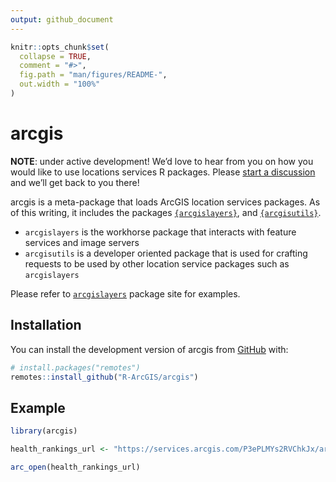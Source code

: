 ```yaml
---
output: github_document
---
```


<!-- README.md is generated from README.Rmd. Please edit that file -->

```r
knitr::opts_chunk$set(
  collapse = TRUE,
  comment = "#>",
  fig.path = "man/figures/README-",
  out.width = "100%"
)
```

# arcgis

<!-- badges: start -->
<!-- badges: end -->

**NOTE**: under active development! We'd love to hear from you on how you would like to use locations services R packages. Please [start a discussion](https://github.com/R-ArcGIS/arcgis/discussions) and we'll get back to you there! 

arcgis is a meta-package that loads ArcGIS location services packages. As of this writing, it includes the packages  [`{arcgislayers}`](https://github.com/R-ArcGIS/arcgislayers), and [`{arcgisutils}`](https://github.com/R-ArcGIS/arcgisutils). 

- `arcgislayers` is the workhorse package that interacts with feature services and image servers
- `arcgisutils` is a developer oriented package that is used for crafting requests to be used by other location service packages such as `arcgislayers`

Please refer to [`arcgislayers`](https://r.esri.com/arcgislayers/) package site for examples. 

## Installation

You can install the development version of arcgis from [GitHub](https://github.com/) with:

``` r
# install.packages("remotes")
remotes::install_github("R-ArcGIS/arcgis")
```

## Example


```r
library(arcgis)

health_rankings_url <- "https://services.arcgis.com/P3ePLMYs2RVChkJx/arcgis/rest/services/2022_County_Health_Rankings/FeatureServer"

arc_open(health_rankings_url)
```
